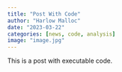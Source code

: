 ```yaml
---
title: "Post With Code"
author: "Harlow Malloc"
date: "2023-03-22"
categories: [news, code, analysis]
image: "image.jpg"
---
```


This is a post with executable code.

